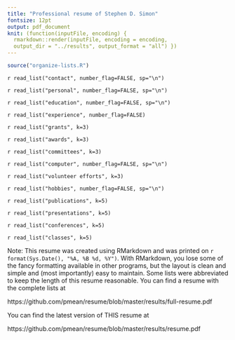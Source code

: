 ```yaml
---
title: "Professional resume of Stephen D. Simon"
fontsize: 12pt
output: pdf_document
knit: (function(inputFile, encoding) {
  rmarkdown::render(inputFile, encoding = encoding,
  output_dir = "../results", output_format = "all") })
---
```


```r
source("organize-lists.R")
```

`r read_list("contact", number_flag=FALSE, sp="\n")`

`r read_list("personal", number_flag=FALSE, sp="\n")`

`r read_list("education", number_flag=FALSE, sp="\n")`

`r read_list("experience", number_flag=FALSE)`

`r read_list("grants", k=3)`

`r read_list("awards", k=3)`

`r read_list("committees", k=3)`

`r read_list("computer", number_flag=FALSE, sp="\n")`

`r read_list("volunteer efforts", k=3)`

`r read_list("hobbies", number_flag=FALSE, sp="\n")`

`r read_list("publications", k=5)`

`r read_list("presentations", k=5)`

`r read_list("conferences", k=5)`

`r read_list("classes", k=5)`

Note: This resume was created using RMarkdown and was printed on `r format(Sys.Date(), "%A, %B %d, %Y")`. With RMarkdown, you lose some of the fancy formatting available in other programs, but the layout is clean and simple and (most importantly) easy to maintain. Some lists were abbreviated to keep the length of this resume reasonable. You can find a resume with the complete lists at

https://github.com/pmean/resume/blob/master/results/full-resume.pdf

You can find the latest version of THIS resume at

https://github.com/pmean/resume/blob/master/results/resume.pdf
